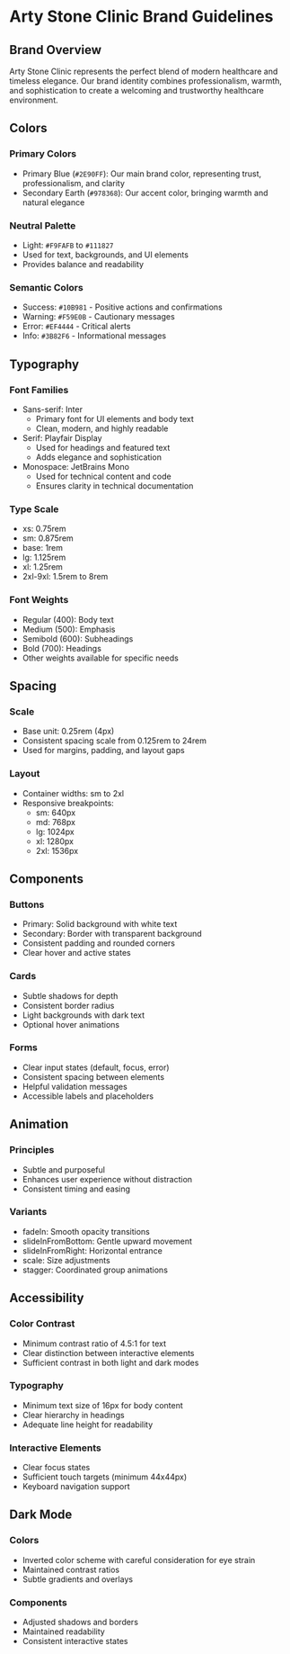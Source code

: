 # Arty Stone Clinic Brand Guidelines

## Brand Overview
Arty Stone Clinic represents the perfect blend of modern healthcare and timeless elegance. Our brand identity combines professionalism, warmth, and sophistication to create a welcoming and trustworthy healthcare environment.

## Colors

### Primary Colors
- Primary Blue (`#2E90FF`): Our main brand color, representing trust, professionalism, and clarity
- Secondary Earth (`#978368`): Our accent color, bringing warmth and natural elegance

### Neutral Palette
- Light: `#F9FAFB` to `#111827`
- Used for text, backgrounds, and UI elements
- Provides balance and readability

### Semantic Colors
- Success: `#10B981` - Positive actions and confirmations
- Warning: `#F59E0B` - Cautionary messages
- Error: `#EF4444` - Critical alerts
- Info: `#3B82F6` - Informational messages

## Typography

### Font Families
- Sans-serif: Inter
  - Primary font for UI elements and body text
  - Clean, modern, and highly readable
- Serif: Playfair Display
  - Used for headings and featured text
  - Adds elegance and sophistication
- Monospace: JetBrains Mono
  - Used for technical content and code
  - Ensures clarity in technical documentation

### Type Scale
- xs: 0.75rem
- sm: 0.875rem
- base: 1rem
- lg: 1.125rem
- xl: 1.25rem
- 2xl-9xl: 1.5rem to 8rem

### Font Weights
- Regular (400): Body text
- Medium (500): Emphasis
- Semibold (600): Subheadings
- Bold (700): Headings
- Other weights available for specific needs

## Spacing

### Scale
- Base unit: 0.25rem (4px)
- Consistent spacing scale from 0.125rem to 24rem
- Used for margins, padding, and layout gaps

### Layout
- Container widths: sm to 2xl
- Responsive breakpoints:
  - sm: 640px
  - md: 768px
  - lg: 1024px
  - xl: 1280px
  - 2xl: 1536px

## Components

### Buttons
- Primary: Solid background with white text
- Secondary: Border with transparent background
- Consistent padding and rounded corners
- Clear hover and active states

### Cards
- Subtle shadows for depth
- Consistent border radius
- Light backgrounds with dark text
- Optional hover animations

### Forms
- Clear input states (default, focus, error)
- Consistent spacing between elements
- Helpful validation messages
- Accessible labels and placeholders

## Animation

### Principles
- Subtle and purposeful
- Enhances user experience without distraction
- Consistent timing and easing

### Variants
- fadeIn: Smooth opacity transitions
- slideInFromBottom: Gentle upward movement
- slideInFromRight: Horizontal entrance
- scale: Size adjustments
- stagger: Coordinated group animations

## Accessibility

### Color Contrast
- Minimum contrast ratio of 4.5:1 for text
- Clear distinction between interactive elements
- Sufficient contrast in both light and dark modes

### Typography
- Minimum text size of 16px for body content
- Clear hierarchy in headings
- Adequate line height for readability

### Interactive Elements
- Clear focus states
- Sufficient touch targets (minimum 44x44px)
- Keyboard navigation support

## Dark Mode

### Colors
- Inverted color scheme with careful consideration for eye strain
- Maintained contrast ratios
- Subtle gradients and overlays

### Components
- Adjusted shadows and borders
- Maintained readability
- Consistent interactive states 